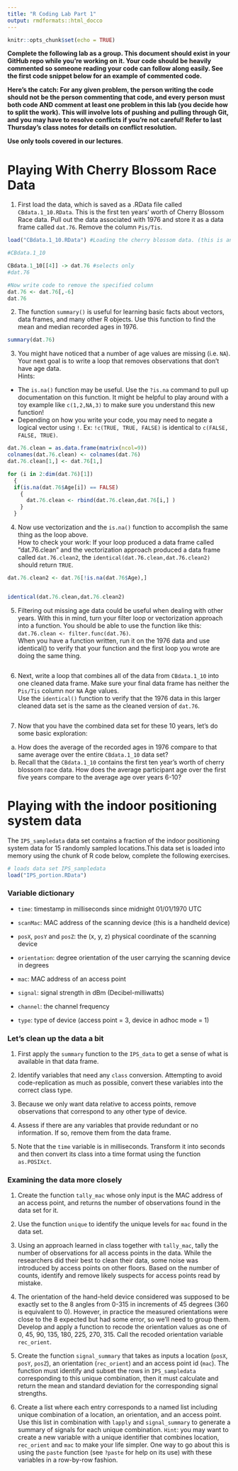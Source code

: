 ```yaml
---
title: "R Coding Lab Part 1"
output: rmdformats::html_docco
---
```


```r
knitr::opts_chunk$set(echo = TRUE)
```

**Complete the following lab as a group. This document should exist in your GitHub repo while you're working on it. Your code should be heavily commented so someone reading your code can follow along easily. See the first code snippet below for an example of commented code.**

**Here's the catch: For any given problem, the person writing the code should not be the person commenting that code, and every person must both code AND comment at least one problem in this lab (you decide how to split the work). This will involve lots of pushing and pulling through Git, and you may have to resolve conflicts if you're not careful! Refer to last Thursday's class notes for details on conflict resolution.**

**Use only tools covered in our lectures**.

# Playing With Cherry Blossom Race Data

1) First load the data, which is saved as a .RData file called `CBdata.1_10.RData`. This is the first ten years' worth of Cherry Blossom Race data. Pull out the data associated with 1976 and store it as a data frame called `dat.76`. Remove the column `Pis/Tis`. 


```r
load("CBdata.1_10.RData") #Loading the cherry blossom data. (this is an example of a properly comme.,,nted line of code)

#CBdata.1_10

CBdata.1_10[[4]] -> dat.76 #selects only 
#dat.76

#Now write code to remove the specified column
dat.76 <- dat.76[,-6]
dat.76

```


2) The function `summary()` is useful for learning basic facts about vectors, data frames, and many other R objects. Use this function to find the mean and median recorded ages in 1976. 

```r
summary(dat.76)

```


3) You might have noticed that a number of age values are missing (i.e. `NA`). Your next goal is to write a loop that removes observations that don't have age data.  
Hints:  
- The `is.na()` function may be useful. Use the `?is.na` command to pull up documentation on this function. It might be helpful to play around with a toy example like `c(1,2,NA,3)` to make sure you understand this new function!  
- Depending on how you write your code, you may need to negate a logical vector using `!`. Ex: `!c(TRUE, TRUE, FALSE)` is identical to `c(FALSE, FALSE, TRUE)`.

```r

dat.76.clean = as.data.frame(matrix(ncol=9))
colnames(dat.76.clean) <- colnames(dat.76)
dat.76.clean[1,] <- dat.76[1,]

for (i in 2:dim(dat.76)[1])
  { 
  if(is.na(dat.76$Age[i]) == FALSE)
    { 
      dat.76.clean <- rbind(dat.76.clean,dat.76[i,] )
    }
  }

```

 4) Now use vectorization and the `is.na()` function to accomplish the same thing as the loop above.  
How to check your work: If your loop produced a data frame called "dat.76.clean" and the vectorization approach produced a data frame called `dat.76.clean2`, the `identical(dat.76.clean,dat.76.clean2)` should return `TRUE`.

```r

dat.76.clean2 <- dat.76[!is.na(dat.76$Age),]


identical(dat.76.clean,dat.76.clean2)
```

5) Filtering out missing age data could be useful when dealing with other years. With this in mind, turn your filter loop or vectorization approach into a function. You should be able to use the function like this: `dat.76.clean <- filter.func(dat.76)`.  
When you have a function written, run it on the 1976 data and use identical() to verify that your function and the first loop you wrote are doing the same thing.

```r

```

6) Next, write a loop that combines all of the data from `CBdata.1_10` into one cleaned data frame. Make sure your final data frame has neither the `Pis/Tis` column nor `NA` Age values.  
Use the `identical()` function to verify that the 1976 data in this larger cleaned data set is the same as the cleaned version of `dat.76`. 

```r

```

7) Now that you have the combined data set for these 10 years, let's do some basic exploration:  
a) How does the average of the recorded ages in 1976 compare to that same average over the entire `CBdata.1_10` data set?  
b) Recall that the `CBdata.1_10` contains the first ten year's worth of cherry blossom race data. How does the average participant age over the first five years compare to the average age over years 6-10?

# Playing with the indoor positioning system data

The `IPS_sampledata` data set contains a fraction of the indoor positioning system data for 15 randomly sampled locations.This data set is loaded into memory using the chunk of R code below, complete the following exercises. 

```r
# loads data set IPS_sampledata
load("IPS_portion.RData")
```

### Variable dictionary

- `time`: timestamp in milliseconds since midnight 01/01/1970 UTC

- `scanMac`: MAC address of the scanning device (this is a handheld device)

- `posX`, `posY` and `posZ`: the (x, y, z) physical coordinate of the scanning device

- `orientation`: degree orientation of the user carrying the scanning device in degrees

- `mac`: MAC address of an access point

- `signal`: signal strength in dBm (Decibel-milliwatts)

- `channel`: the channel frequency

- `type`: type of device (access point = 3, device in adhoc mode = 1)

### Let's clean up the data a bit

1. First apply the `summary` function to the `IPS_data` to get a sense of what is available in that data frame. 

2. Identify variables that need any `class` conversion. Attempting to avoid code-replication as much as possible, convert these variables into the correct class type.

3. Because we only want data relative to access points, remove observations that correspond to any other type of device.

4. Assess if there are any variables that provide redundant or no information. If so, remove them from the data frame.

5. Note that the `time` variable is in milliseconds.  Transform it into seconds and then convert its class into a time format using the function `as.POSIXct`.


### Examining the data more closely

1. Create the function `tally_mac` whose only input is the MAC address of an access point, and returns the number of observations found in the data set for it.

2. Use the function `unique` to identify the unique levels for `mac` found in the data set. 

3. Using an approach learned in class together with `tally_mac`, tally the  number of observations for all access points in the data. While the researchers did their best to clean their data, some noise was introduced by access points on other floors.  Based on the number of counts, identify and remove likely suspects for access points read by mistake.

4.  The orientation of the hand-held device considered was supposed to be exactly set to the 8 angles from 0-315 in increments of 45 degrees (360 is equivalent to 0). However, in practice the measured orientations were close to the 8 expected but had some error, so we'll need to group them.  Develop and apply a function to recode the orientation values as one of 0, 45, 90, 135, 180, 225, 270, 315. Call the recoded orientation variable `rec_orient`.

5. Create the function `signal_summary` that takes as inputs a location (`posX`, `posY`, `posZ`), an orientation (`rec_orient`) and an access point id (`mac`).  The function must identify and subset the rows in `IPS_sampledata` corresponding to this unique combination, then it must calculate and return the mean and standard deviation for the corresponding signal strengths. 

6.  Create a list where each entry corresponds to a named list including unique combination of a location, an orientation, and an access point.  Use this list in combination with `lapply` and `signal_summary` to generate a summary of signals for each unique combination. `Hint`: you may want to create a new variable with a unique identifier that combines location, `rec_orient` and `mac` to make your life simpler.  One way to go about this is using the `paste` function (see `?paste` for help on its use) with these variables in a row-by-row fashion.
